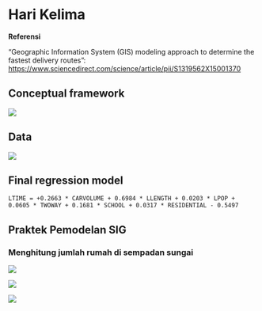 # Hari Kelima

**Referensi**

"Geographic Information System (GIS) modeling approach to determine the fastest delivery routes": [https://www.sciencedirect.com/science/article/pii/S1319562X15001370](https://www.sciencedirect.com/science/article/pii/S1319562X15001370)

## Conceptual framework

![](./img/gismodel1.png) 

## Data

![](./img/gismodel2.png) 


## Final regression model


```block
LTIME = +0.2663 * CARVOLUME + 0.6984 * LLENGTH + 0.0203 * LPOP + 0.0605 * TWOWAY + 0.1681 * SCHOOL + 0.0317 * RESIDENTIAL - 0.5497
```

## Praktek Pemodelan SIG

### Menghitung jumlah rumah di sempadan sungai


![](./img/gismodel4.png)



![](./img/gismodel6.png) 


![](./img/gismodel7.png)

